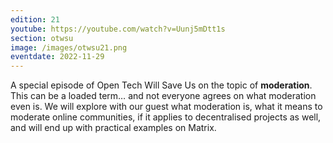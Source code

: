```yaml
---
edition: 21
youtube: https://youtube.com/watch?v=Uunj5mDtt1s
section: otwsu
image: /images/otwsu21.png
eventdate: 2022-11-29
---
```


A special episode of Open Tech Will Save Us on the topic of **moderation**. This
can be a loaded term… and not everyone agrees on what moderation even is. We
will explore with our guest what moderation is, what it means to moderate online
communities, if it applies to decentralised projects as well, and will end up
with practical examples on Matrix.
